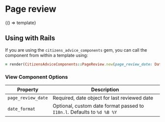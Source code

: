 
<Meta title="Components/Page review" />

# Page review

<Preview>
  <Story name="Example" parameters={{ docs: { source: { code: template } } }}>
    {() => template}
  </Story>
</Preview>

## Using with Rails

If you are using the `citizens_advice_components` gem, you can call the component from within a template using:

```rb
= render(CitizensAdviceComponents::PageReview.new(page_review_date: Date.new(2020, 9, 21)))
```

### View Component Options

| Property           | Description                                                             |
| ------------------ | ----------------------------------------------------------------------- |
| `page_review_date` | Required, date object for last reviewed date                            |
| `date_format`      | Optional, custom date format passed to `I18n.l`. Defaults to `%d %B %Y` |
